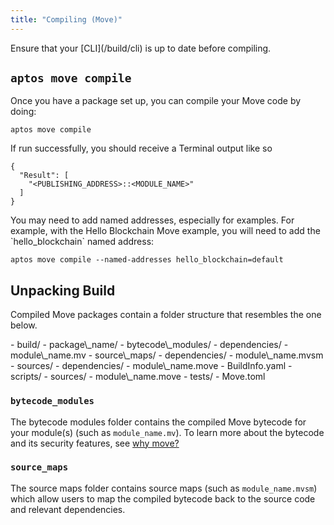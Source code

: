 ```yaml
---
title: "Compiling (Move)"
---
```



<Aside type="note">
  Ensure that your [CLI](/build/cli) is up to date before compiling.
</Aside>

## `aptos move compile`

Once you have a package set up, you can compile your Move code by doing:

```shellscript filename="Terminal"
aptos move compile
```

If run successfully, you should receive a Terminal output like so

```shellscript filename="Terminal"
{
  "Result": [
    "<PUBLISHING_ADDRESS>::<MODULE_NAME>"
  ]
}
```

<Aside type="note">
  You may need to add named addresses, especially for examples.  For example, with the Hello Blockchain Move example, you will need to add the `hello_blockchain` named address:

  ```shellscript filename="Terminal"
  aptos move compile --named-addresses hello_blockchain=default
  ```
</Aside>

## Unpacking Build

Compiled Move packages contain a folder structure that resembles the one below.

<FileTree>
  - build/
    - package\_name/
      - bytecode\_modules/
        - dependencies/
        - module\_name.mv
      - source\_maps/
        - dependencies/
        - module\_name.mvsm
      - sources/
        - dependencies/
        - module\_name.move
      - BuildInfo.yaml
  - scripts/
  - sources/
    - module\_name.move
  - tests/
  - Move.toml
</FileTree>

### `bytecode_modules`

The bytecode modules folder contains the compiled Move bytecode for your module(s) (such as `module_name.mv`).
To learn more about the bytecode and its security features, see [why move?](/build/smart-contracts/why-move)

### `source_maps`

The source maps folder contains source maps (such as `module_name.mvsm`) which allow
users to map the compiled bytecode back to the source code and relevant dependencies.
